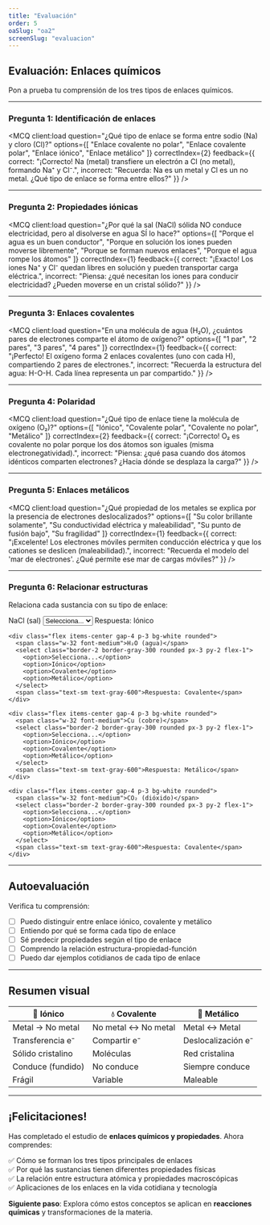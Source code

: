 ```yaml
---
title: "Evaluación"
order: 5
oaSlug: "oa2"
screenSlug: "evaluacion"
---
```


## Evaluación: Enlaces químicos

Pon a prueba tu comprensión de los tres tipos de enlaces químicos.

---

### Pregunta 1: Identificación de enlaces


<MCQ 
  client:load 
  question="¿Qué tipo de enlace se forma entre sodio (Na) y cloro (Cl)?" 
  options={[
    "Enlace covalente no polar",
    "Enlace covalente polar",
    "Enlace iónico",
    "Enlace metálico"
  ]} 
  correctIndex={2} 
  feedback={{
    correct: "¡Correcto! Na (metal) transfiere un electrón a Cl (no metal), formando Na⁺ y Cl⁻.",
    incorrect: "Recuerda: Na es un metal y Cl es un no metal. ¿Qué tipo de enlace se forma entre ellos?"
  }} 
/>

---

### Pregunta 2: Propiedades iónicas

<MCQ 
  client:load 
  question="¿Por qué la sal (NaCl) sólida NO conduce electricidad, pero al disolverse en agua SÍ lo hace?" 
  options={[
    "Porque el agua es un buen conductor",
    "Porque en solución los iones pueden moverse libremente",
    "Porque se forman nuevos enlaces",
    "Porque el agua rompe los átomos"
  ]} 
  correctIndex={1} 
  feedback={{
    correct: "¡Exacto! Los iones Na⁺ y Cl⁻ quedan libres en solución y pueden transportar carga eléctrica.",
    incorrect: "Piensa: ¿qué necesitan los iones para conducir electricidad? ¿Pueden moverse en un cristal sólido?"
  }} 
/>

---

### Pregunta 3: Enlaces covalentes

<MCQ 
  client:load 
  question="En una molécula de agua (H₂O), ¿cuántos pares de electrones comparte el átomo de oxígeno?" 
  options={[
    "1 par",
    "2 pares",
    "3 pares",
    "4 pares"
  ]} 
  correctIndex={1} 
  feedback={{
    correct: "¡Perfecto! El oxígeno forma 2 enlaces covalentes (uno con cada H), compartiendo 2 pares de electrones.",
    incorrect: "Recuerda la estructura del agua: H-O-H. Cada línea representa un par compartido."
  }} 
/>

---

### Pregunta 4: Polaridad

<MCQ 
  client:load 
  question="¿Qué tipo de enlace tiene la molécula de oxígeno (O₂)?" 
  options={[
    "Iónico",
    "Covalente polar",
    "Covalente no polar",
    "Metálico"
  ]} 
  correctIndex={2} 
  feedback={{
    correct: "¡Correcto! O₂ es covalente no polar porque los dos átomos son iguales (misma electronegatividad).",
    incorrect: "Piensa: ¿qué pasa cuando dos átomos idénticos comparten electrones? ¿Hacia dónde se desplaza la carga?"
  }} 
/>

---

### Pregunta 5: Enlaces metálicos

<MCQ 
  client:load 
  question="¿Qué propiedad de los metales se explica por la presencia de electrones deslocalizados?" 
  options={[
    "Su color brillante solamente",
    "Su conductividad eléctrica y maleabilidad",
    "Su punto de fusión bajo",
    "Su fragilidad"
  ]} 
  correctIndex={1} 
  feedback={{
    correct: "¡Excelente! Los electrones móviles permiten conducción eléctrica y que los cationes se deslicen (maleabilidad).",
    incorrect: "Recuerda el modelo del 'mar de electrones'. ¿Qué permite ese mar de cargas móviles?"
  }} 
/>

---

### Pregunta 6: Relacionar estructuras

<div class="interactive-match bg-blue-50 p-6 rounded-lg border-2 border-blue-200">
  <p class="font-bold text-lg mb-4">Relaciona cada sustancia con su tipo de enlace:</p>
  
  <div class="space-y-3">
    <div class="flex items-center gap-4 p-3 bg-white rounded">
      <span class="w-32 font-medium">NaCl (sal)</span>
      <select class="border-2 border-gray-300 rounded px-3 py-2 flex-1">
        <option>Selecciona...</option>
        <option>Iónico</option>
        <option>Covalente</option>
        <option>Metálico</option>
      </select>
      <span class="text-sm text-gray-600">Respuesta: Iónico</span>
    </div>
    
    <div class="flex items-center gap-4 p-3 bg-white rounded">
      <span class="w-32 font-medium">H₂O (agua)</span>
      <select class="border-2 border-gray-300 rounded px-3 py-2 flex-1">
        <option>Selecciona...</option>
        <option>Iónico</option>
        <option>Covalente</option>
        <option>Metálico</option>
      </select>
      <span class="text-sm text-gray-600">Respuesta: Covalente</span>
    </div>
    
    <div class="flex items-center gap-4 p-3 bg-white rounded">
      <span class="w-32 font-medium">Cu (cobre)</span>
      <select class="border-2 border-gray-300 rounded px-3 py-2 flex-1">
        <option>Selecciona...</option>
        <option>Iónico</option>
        <option>Covalente</option>
        <option>Metálico</option>
      </select>
      <span class="text-sm text-gray-600">Respuesta: Metálico</span>
    </div>

    <div class="flex items-center gap-4 p-3 bg-white rounded">
      <span class="w-32 font-medium">CO₂ (dióxido)</span>
      <select class="border-2 border-gray-300 rounded px-3 py-2 flex-1">
        <option>Selecciona...</option>
        <option>Iónico</option>
        <option>Covalente</option>
        <option>Metálico</option>
      </select>
      <span class="text-sm text-gray-600">Respuesta: Covalente</span>
    </div>
  </div>
</div>

---

## Autoevaluación

Verifica tu comprensión:

- [ ] Puedo distinguir entre enlace iónico, covalente y metálico
- [ ] Entiendo por qué se forma cada tipo de enlace
- [ ] Sé predecir propiedades según el tipo de enlace
- [ ] Comprendo la relación estructura-propiedad-función
- [ ] Puedo dar ejemplos cotidianos de cada tipo de enlace

---

## Resumen visual

| 🧂 Iónico | 💧 Covalente | 🔌 Metálico |
|-----------|--------------|-------------|
| Metal → No metal | No metal ↔ No metal | Metal ↔ Metal |
| Transferencia e⁻ | Compartir e⁻ | Deslocalización e⁻ |
| Sólido cristalino | Moléculas | Red cristalina |
| Conduce (fundido) | No conduce | Siempre conduce |
| Frágil | Variable | Maleable |

---

## ¡Felicitaciones!

Has completado el estudio de **enlaces químicos y propiedades**. Ahora comprendes:

✅ Cómo se forman los tres tipos principales de enlaces  
✅ Por qué las sustancias tienen diferentes propiedades físicas  
✅ La relación entre estructura atómica y propiedades macroscópicas  
✅ Aplicaciones de los enlaces en la vida cotidiana y tecnología

**Siguiente paso**: Explora cómo estos conceptos se aplican en **reacciones químicas** y transformaciones de la materia.
